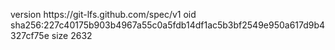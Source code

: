 version https://git-lfs.github.com/spec/v1
oid sha256:227c40175b903b4967a55c0a5fdb14df1ac5b3bf2549e950a617d9b4327cf75e
size 2632
